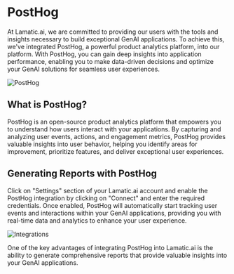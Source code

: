 # PostHog

At Lamatic.ai, we are committed to providing our users with the tools and insights necessary to build exceptional GenAI applications. To achieve this, we've integrated PostHog, a powerful product analytics platform, into our platform. With PostHog, you can gain deep insights into application performance, enabling you to make data-driven decisions and optimize your GenAI solutions for seamless user experiences.

![PostHog](/assets/posthog.png)

## What is PostHog?

PostHog is an open-source product analytics platform that empowers you to understand how users interact with your applications. By capturing and analyzing user events, actions, and engagement metrics, PostHog provides valuable insights into user behavior, helping you identify areas for improvement, prioritize features, and deliver exceptional user experiences.

## Generating Reports with PostHog

Click on "Settings" section of your Lamatic.ai account and enable the PostHog integration by clicking on "Connect" and enter the required credentials. Once enabled, PostHog will automatically start tracking user events and interactions within your GenAI applications, providing you with real-time data and analytics to enhance your user experience.

![Integrations](/assets/integrations.png)

One of the key advantages of integrating PostHog into Lamatic.ai is the ability to generate comprehensive reports that provide valuable insights into your GenAI applications.